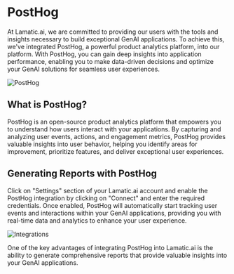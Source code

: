 # PostHog

At Lamatic.ai, we are committed to providing our users with the tools and insights necessary to build exceptional GenAI applications. To achieve this, we've integrated PostHog, a powerful product analytics platform, into our platform. With PostHog, you can gain deep insights into application performance, enabling you to make data-driven decisions and optimize your GenAI solutions for seamless user experiences.

![PostHog](/assets/posthog.png)

## What is PostHog?

PostHog is an open-source product analytics platform that empowers you to understand how users interact with your applications. By capturing and analyzing user events, actions, and engagement metrics, PostHog provides valuable insights into user behavior, helping you identify areas for improvement, prioritize features, and deliver exceptional user experiences.

## Generating Reports with PostHog

Click on "Settings" section of your Lamatic.ai account and enable the PostHog integration by clicking on "Connect" and enter the required credentials. Once enabled, PostHog will automatically start tracking user events and interactions within your GenAI applications, providing you with real-time data and analytics to enhance your user experience.

![Integrations](/assets/integrations.png)

One of the key advantages of integrating PostHog into Lamatic.ai is the ability to generate comprehensive reports that provide valuable insights into your GenAI applications.